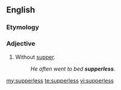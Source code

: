 ==English==
===Etymology===
{{suffix|supper|less}}

===Adjective===
{{en-adj|-}}

# Without [[supper]].
#:''He often went to bed '''supperless'''.''

[[my:supperless]]
[[te:supperless]]
[[vi:supperless]]